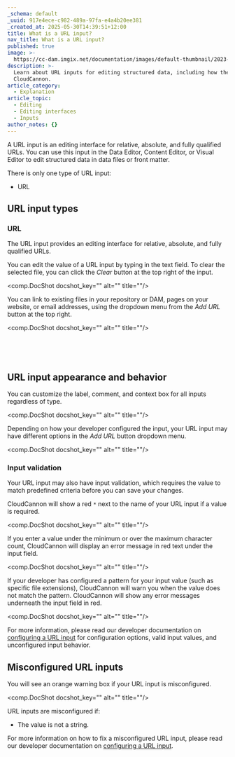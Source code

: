 ```yaml
---
_schema: default
_uuid: 917e4ece-c982-489a-97fa-e4a4b20ee381
_created_at: 2025-05-30T14:39:51+12:00
title: What is a URL input?
nav_title: What is a URL input?
published: true
image: >-
  https://cc-dam.imgix.net/documentation/images/default-thumbnail/2023-Q4/CloudCannon-Documentation-Thumbnail.png
description: >-
  Learn about URL inputs for editing structured data, including how they work in
  CloudCannon.
article_category:
  - Explanation
article_topic:
  - Editing
  - Editing interfaces
  - Inputs
author_notes: {}
---
```

A URL input is an editing interface for relative, absolute, and fully qualified URLs. You can use this input in the Data Editor, Content Editor, or Visual Editor to edit structured data in data files or front matter.

There is only one type of URL input:

* URL

## URL input types

### URL

The URL input provides an editing interface for relative, absolute, and fully qualified URLs.

You can edit the value of a URL input by typing in the text field. To clear the selected file, you can click the *Clear* button at the top right of the input.

<comp.DocShot docshot_key="" alt="" title=""/>

You can link to existing files in your repository or DAM, pages on your website, or email addresses, using the dropdown menu from the *Add URL* button at the top right.

<comp.DocShot docshot_key="" alt="" title=""/>

&nbsp;

&nbsp;

## URL input appearance and behavior

You can customize the label, comment, and context box for all inputs regardless of type.

<comp.DocShot docshot_key="" alt="" title=""/>

Depending on how your developer configured the input, your URL input may have different options in the *Add URL* button dropdown menu.

<comp.DocShot docshot_key="" alt="" title=""/>

### Input validation

Your URL input may also have input validation, which requires the value to match predefined criteria before you can save your changes.

CloudCannon will show a red `*` next to the name of your URL input if a value is required.

<comp.DocShot docshot_key="" alt="" title=""/>

If you enter a value under the minimum or over the maximum character count, CloudCannon will display an error message in red text under the input field.

<comp.DocShot docshot_key="" alt="" title=""/>

If your developer has configured a pattern for your input value (such as specific file extensions), CloudCannon will warn you when the value does not match the pattern. CloudCannon will show any error messages underneath the input field in red.

<comp.DocShot docshot_key="" alt="" title=""/>

For more information, please read our developer documentation on [configuring a URL input](/documentation/articles/configure-a-url-input/) for configuration options, valid input values, and unconfigured input behavior.

## Misconfigured URL inputs

You will see an orange warning box if your URL input is misconfigured.

<comp.DocShot docshot_key="" alt="" title=""/>

URL inputs are misconfigured if:

* The value is not a string.

For more information on how to fix a misconfigured URL input, please read our developer documentation on [configuring a URL input](/documentation/articles/configure-a-url-input/).